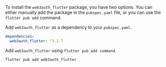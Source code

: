 To install the `web3auth_flutter` package, you have two options. You can either manually add the
package in the `pubspec.yaml` file, or you can use the `flutter pub add` command.

Add `web3auth_flutter` as a dependency to your `pubspec.yaml`.

```yaml
dependencies:
  web3auth_flutter: ^3.1.7
```

Add `web3auth_flutter` using `flutter pub add command`.

```sh
flutter pub add web3auth_flutter
```
